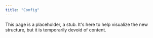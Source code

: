 ```yaml
---
title: "Config"
---
```


This page is a placeholder, a stub. It's here to help visualize the new structure, but it is temporarily devoid of content.

